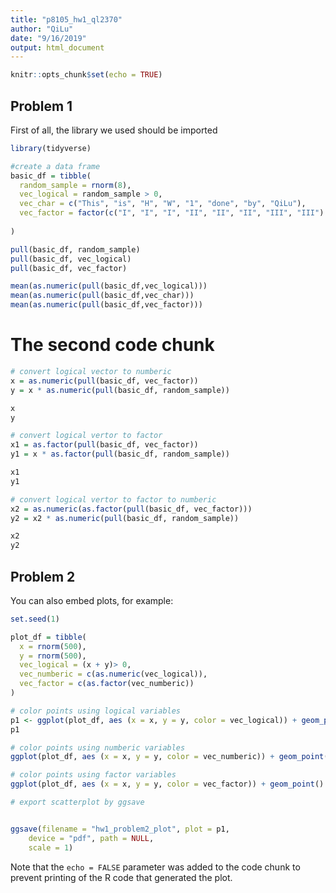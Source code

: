 ```yaml
---
title: "p8105_hw1_ql2370"
author: "QiLu"
date: "9/16/2019"
output: html_document
---
```


```r
knitr::opts_chunk$set(echo = TRUE)
```

## Problem 1

First of all, the library we used should be imported

```r
library(tidyverse)

#create a data frame
basic_df = tibble(
  random_sample = rnorm(8),
  vec_logical = random_sample > 0,
  vec_char = c("This", "is", "H", "W", "1", "done", "by", "QiLu"),
  vec_factor = factor(c("I", "I", "I", "II", "II", "II", "III", "III") )
  
)

pull(basic_df, random_sample)
pull(basic_df, vec_logical)
pull(basic_df, vec_factor)

mean(as.numeric(pull(basic_df,vec_logical)))
mean(as.numeric(pull(basic_df,vec_char)))
mean(as.numeric(pull(basic_df,vec_factor)))
```

# The second code chunk

```r
# convert logical vector to numberic
x = as.numeric(pull(basic_df, vec_factor))
y = x * as.numeric(pull(basic_df, random_sample))

x
y

# convert logical vertor to factor
x1 = as.factor(pull(basic_df, vec_factor))
y1 = x * as.factor(pull(basic_df, random_sample))

x1
y1

# convert logical vertor to factor to numberic
x2 = as.numeric(as.factor(pull(basic_df, vec_factor)))
y2 = x2 * as.numeric(pull(basic_df, random_sample))

x2
y2


```

## Problem 2

You can also embed plots, for example:

```r

set.seed(1)

plot_df = tibble(
  x = rnorm(500),
  y = rnorm(500),
  vec_logical = (x + y)> 0,
  vec_numberic = c(as.numeric(vec_logical)),
  vec_factor = c(as.factor(vec_numberic))
)

# color points using logical variables
p1 <- ggplot(plot_df, aes (x = x, y = y, color = vec_logical)) + geom_point()
p1

# color points using numberic variables
ggplot(plot_df, aes (x = x, y = y, color = vec_numberic)) + geom_point()

# color points using factor variables
ggplot(plot_df, aes (x = x, y = y, color = vec_factor)) + geom_point()

# export scatterplot by ggsave


ggsave(filename = "hw1_problem2_plot", plot = p1,
    device = "pdf", path = NULL,
    scale = 1)
```

Note that the `echo = FALSE` parameter was added to the code chunk to prevent printing of the R code that generated the plot.
